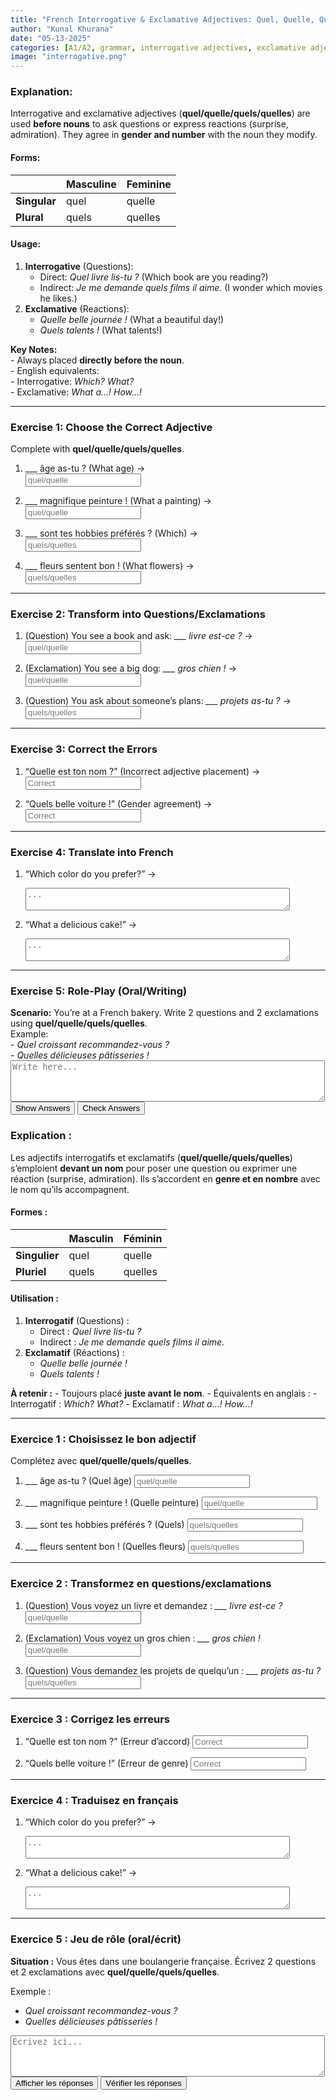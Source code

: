 ```yaml
---
title: "French Interrogative & Exclamative Adjectives: Quel, Quelle, Quels, Quelles"  
author: "Kunal Khurana"  
date: "05-13-2025"  
categories: [A1/A2, grammar, interrogative adjectives, exclamative adjectives]  
image: "interrogative.png"  
---
```


::: {.content-visible when-profile="english"}  

### Explanation:  
Interrogative and exclamative adjectives (**quel/quelle/quels/quelles**) are used **before nouns** to ask questions or express reactions (surprise, admiration). They agree in **gender and number** with the noun they modify.  

#### Forms:  
|               | Masculine | Feminine |  
|---------------|-----------|----------|  
| **Singular**  | quel      | quelle   |  
| **Plural**    | quels     | quelles  |  

#### Usage:  
1. **Interrogative** (Questions):  
   - Direct: *Quel livre lis-tu ?* (Which book are you reading?)  
   - Indirect: *Je me demande quels films il aime.* (I wonder which movies he likes.)  

2. **Exclamative** (Reactions):  
   - *Quelle belle journée !* (What a beautiful day!)  
   - *Quels talents !* (What talents!)  

**Key Notes:**  
- Always placed **directly before the noun**.  
- English equivalents:  
  - Interrogative: *Which? What?*  
  - Exclamative: *What a...! How...!*  

---

### Exercise 1: Choose the Correct Adjective  
Complete with **quel/quelle/quels/quelles**.  

1. ___ âge as-tu ? (What age) →  
   <input type="text" placeholder="quel/quelle" oninput="checkAnswer(this, 'quel')"><span style="margin-left:10px;"></span>  

2. ___ magnifique peinture ! (What a painting) →  
   <input type="text" placeholder="quel/quelle" oninput="checkAnswer(this, 'quelle')"><span style="margin-left:10px;"></span>  

3. ___ sont tes hobbies préférés ? (Which) →  
   <input type="text" placeholder="quels/quelles" oninput="checkAnswer(this, 'quels')"><span style="margin-left:10px;"></span>  

4. ___ fleurs sentent bon ! (What flowers) →  
   <input type="text" placeholder="quels/quelles" oninput="checkAnswer(this, 'quelles')"><span style="margin-left:10px;"></span>  

---

### Exercise 2: Transform into Questions/Exclamations  
1. (Question) You see a book and ask: *___ livre est-ce ?* →  
   <input type="text" placeholder="quel/quelle" oninput="checkAnswer(this, 'quel')"><span style="margin-left:10px;"></span>  

2. (Exclamation) You see a big dog: *___ gros chien !* →  
   <input type="text" placeholder="quel/quelle" oninput="checkAnswer(this, 'quel')"><span style="margin-left:10px;"></span>  

3. (Question) You ask about someone’s plans: *___ projets as-tu ?* →  
   <input type="text" placeholder="quels/quelles" oninput="checkAnswer(this, 'quels')"><span style="margin-left:10px;"></span>  

---

### Exercise 3: Correct the Errors  
1. "Quelle est ton nom ?" (Incorrect adjective placement) →  
   <input type="text" placeholder="Correct" oninput="checkAnswer(this, 'Quel est ton nom ?')"><span style="margin-left:10px;"></span>  

2. "Quels belle voiture !" (Gender agreement) →  
   <input type="text" placeholder="Correct" oninput="checkAnswer(this, 'Quelle belle voiture !')"><span style="margin-left:10px;"></span>  

---

### Exercise 4: Translate into French  
1. "Which color do you prefer?" →  
   <textarea placeholder="..." rows="2" cols="50" oninput="checkTranslation(this, 'Quelle couleur préfères-tu ?')"></textarea><span style="margin-left:10px;"></span>  

2. "What a delicious cake!" →  
   <textarea placeholder="..." rows="2" cols="50" oninput="checkTranslation(this, 'Quel délicieux gâteau !')"></textarea><span style="margin-left:10px;"></span>  

---

### Exercise 5: Role-Play (Oral/Writing)  
**Scenario:** You’re at a French bakery. Write 2 questions and 2 exclamations using **quel/quelle/quels/quelles**.  
Example:  
- *Quel croissant recommandez-vous ?*  
- *Quelles délicieuses pâtisseries !*  
<textarea placeholder="Write here..." rows="4" cols="60"></textarea>  

<button onclick="showAnswers()">Show Answers</button>  
<button onclick="checkAllAnswers()">Check Answers</button>  

<script>  
function showAnswers() {  
    document.querySelectorAll('input[type="text"]').forEach(input => {  
        const correct = input.getAttribute('oninput').match(/'([^']+)'/)[1];  
        input.value = correct;  
        const feedback = input.nextElementSibling;  
        feedback.textContent = "✓ Correct !";  
        feedback.style.color = "green";  
    });  
}  

function checkAllAnswers() {  
    document.querySelectorAll('input[type="text"]').forEach(input => {  
        const correct = input.getAttribute('oninput').match(/'([^']+)'/)[1];  
        checkAnswer(input, correct);  
        if (input.value.trim().toLowerCase() !== correct.toLowerCase()) {  
            input.value = correct;  
            const feedback = input.nextElementSibling;  
            feedback.textContent = `✗ Correct answer: ${correct}`;  
            feedback.style.color = "blue";  
        }  
    });  

    document.querySelectorAll('textarea').forEach(textarea => {  
        const correct = textarea.getAttribute('oninput').match(/'([^']+)'/)[1];  
        checkTranslation(textarea, correct);  
        if (textarea.value.trim().toLowerCase() !== correct.toLowerCase()) {  
            textarea.value = correct;  
            const feedback = textarea.nextElementSibling;  
            feedback.textContent = `✗ Correct answer: ${correct}`;  
            feedback.style.color = "blue";  
        }  
    });  
}  

function checkAnswer(input, correctAnswer) {  
    const feedback = input.nextElementSibling;  
    if (input.value.trim().toLowerCase() === correctAnswer.toLowerCase()) {  
        feedback.textContent = "✓ Correct !";  
        feedback.style.color = "green";  
    } else if (input.value.trim()) {  
        feedback.textContent = "✗ Essayez encore !";  
        feedback.style.color = "red";  
    }  
}  

function checkTranslation(textarea, correctAnswer) {  
    const feedback = textarea.nextElementSibling;  
    if (textarea.value.trim().toLowerCase() === correctAnswer.toLowerCase()) {  
        feedback.textContent = "✓ Correct !";  
        feedback.style.color = "green";  
    } else if (textarea.value.trim()) {  
        feedback.textContent = "✗ Essayez encore !";  
        feedback.style.color = "red";  
    }  
}  
</script>  


:::  


::: {.content-visible when-profile="french"}

### Explication :
Les adjectifs interrogatifs et exclamatifs (**quel/quelle/quels/quelles**) s’emploient **devant un nom** pour poser une question ou exprimer une réaction (surprise, admiration). Ils s’accordent en **genre et en nombre** avec le nom qu’ils accompagnent.

#### Formes :
|               | Masculin | Féminin |
|---------------|----------|---------|
| **Singulier** | quel     | quelle  |
| **Pluriel**   | quels    | quelles |

#### Utilisation :
1. **Interrogatif** (Questions) :
    - Direct : *Quel livre lis-tu ?*
    - Indirect : *Je me demande quels films il aime.*

2. **Exclamatif** (Réactions) :
    - *Quelle belle journée !*
    - *Quels talents !*

**À retenir :**
- Toujours placé **juste avant le nom**.
- Équivalents en anglais :
  - Interrogatif : *Which? What?*
  - Exclamatif : *What a...! How...!*

---

### Exercice 1 : Choisissez le bon adjectif
Complétez avec **quel/quelle/quels/quelles**.

1. ___ âge as-tu ? (Quel âge)
    <input type="text" placeholder="quel/quelle" oninput="checkAnswer(this, 'quel')"><span style="margin-left:10px;"></span>

2. ___ magnifique peinture ! (Quelle peinture)
    <input type="text" placeholder="quel/quelle" oninput="checkAnswer(this, 'quelle')"><span style="margin-left:10px;"></span>

3. ___ sont tes hobbies préférés ? (Quels)
    <input type="text" placeholder="quels/quelles" oninput="checkAnswer(this, 'quels')"><span style="margin-left:10px;"></span>

4. ___ fleurs sentent bon ! (Quelles fleurs)
    <input type="text" placeholder="quels/quelles" oninput="checkAnswer(this, 'quelles')"><span style="margin-left:10px;"></span>

---

### Exercice 2 : Transformez en questions/exclamations
1. (Question) Vous voyez un livre et demandez : *___ livre est-ce ?*
    <input type="text" placeholder="quel/quelle" oninput="checkAnswer(this, 'quel')"><span style="margin-left:10px;"></span>

2. (Exclamation) Vous voyez un gros chien : *___ gros chien !*
    <input type="text" placeholder="quel/quelle" oninput="checkAnswer(this, 'quel')"><span style="margin-left:10px;"></span>

3. (Question) Vous demandez les projets de quelqu’un : *___ projets as-tu ?*
    <input type="text" placeholder="quels/quelles" oninput="checkAnswer(this, 'quels')"><span style="margin-left:10px;"></span>

---

### Exercice 3 : Corrigez les erreurs
1. "Quelle est ton nom ?" (Erreur d’accord)
    <input type="text" placeholder="Correct" oninput="checkAnswer(this, 'Quel est ton nom ?')"><span style="margin-left:10px;"></span>

2. "Quels belle voiture !" (Erreur de genre)
    <input type="text" placeholder="Correct" oninput="checkAnswer(this, 'Quelle belle voiture !')"><span style="margin-left:10px;"></span>

---

### Exercice 4 : Traduisez en français
1. "Which color do you prefer?" →
    <textarea placeholder="..." rows="2" cols="50" oninput="checkTranslation(this, 'Quelle couleur préfères-tu ?')"></textarea><span style="margin-left:10px;"></span>

2. "What a delicious cake!" →
    <textarea placeholder="..." rows="2" cols="50" oninput="checkTranslation(this, 'Quel délicieux gâteau !')"></textarea><span style="margin-left:10px;"></span>

---

### Exercice 5 : Jeu de rôle (oral/écrit)

**Situation :** Vous êtes dans une boulangerie française. Écrivez 2 questions et 2 exclamations avec **quel/quelle/quels/quelles**.

Exemple :

- *Quel croissant recommandez-vous ?*
- *Quelles délicieuses pâtisseries !*

<textarea placeholder="Écrivez ici..." rows="4" cols="60"></textarea>

<button onclick="showAnswers()">Afficher les réponses</button>  
<button onclick="checkAllAnswers()">Vérifier les réponses</button>  

<script>  
function showAnswers() {  
    document.querySelectorAll('input[type="text"]').forEach(input => {  
        const correct = input.getAttribute('oninput').match(/'([^']+)'/)[1];  
        input.value = correct;  
        const feedback = input.nextElementSibling;  
        feedback.textContent = "✓ Correct !";  
        feedback.style.color = "green";  
    });  
}  

function checkAllAnswers() {  
    document.querySelectorAll('input[type="text"]').forEach(input => {  
        const correct = input.getAttribute('oninput').match(/'([^']+)'/)[1];  
        checkAnswer(input, correct);  
        if (input.value.trim().toLowerCase() !== correct.toLowerCase()) {  
            input.value = correct;  
            const feedback = input.nextElementSibling;  
            feedback.textContent = `✗ Correct answer: ${correct}`;  
            feedback.style.color = "blue";  
        }  
    });  

    document.querySelectorAll('textarea').forEach(textarea => {  
        const correct = textarea.getAttribute('oninput').match(/'([^']+)'/)[1];  
        checkTranslation(textarea, correct);  
        if (textarea.value.trim().toLowerCase() !== correct.toLowerCase()) {  
            textarea.value = correct;  
            const feedback = textarea.nextElementSibling;  
            feedback.textContent = `✗ Correct answer: ${correct}`;  
            feedback.style.color = "blue";  
        }  
    });  
}  

function checkAnswer(input, correctAnswer) {  
    const feedback = input.nextElementSibling;  
    if (input.value.trim().toLowerCase() === correctAnswer.toLowerCase()) {  
        feedback.textContent = "✓ Correct !";  
        feedback.style.color = "green";  
    } else if (input.value.trim()) {  
        feedback.textContent = "✗ Essayez encore !";  
        feedback.style.color = "red";  
    }  
}  

function checkTranslation(textarea, correctAnswer) {  
    const feedback = textarea.nextElementSibling;  
    if (textarea.value.trim().toLowerCase() === correctAnswer.toLowerCase()) {  
        feedback.textContent = "✓ Correct !";  
        feedback.style.color = "green";  
    } else if (textarea.value.trim()) {  
        feedback.textContent = "✗ Essayez encore !";  
        feedback.style.color = "red";  
    }  
}  
</script>  

:::
